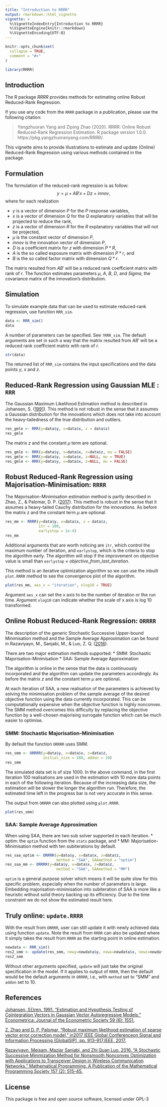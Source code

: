 ---
title: "Introduction to RRRR"
output: rmarkdown::html_vignette
vignette: >
  %\VignetteIndexEntry{Introduction to RRRR}
  %\VignetteEngine{knitr::rmarkdown}
  %\VignetteEncoding{UTF-8}
---

```{r, include = FALSE}
knitr::opts_chunk$set(
  collapse = TRUE,
  comment = "#>"
)
```

```{r setup}
library(RRRR)
```

## Introduction

The R package *RRRR* provides methods for estimating online Robust Reduced-Rank Regression.

If you use any code from the `RRRR` package in a publication, please use the following citation: 

>  Yangzhuoran Yang and Ziping Zhao (2020). RRRR: Online Robust   Reduced-Rank Regression Estimation. R package version 1.0.0. https://pkg.yangzhuoranyang.com/RRRR/.

This vignette aims to provide illustrations to estimate and update (Online) Reduced-Rank Regression using various methods contained in the package.

## Formulation

The formulation of the reduced-rank regression is as follow:
$$y = \mu +AB'  x + D z+innov,$$
where for each realization 

* $y$ is a vector of dimension $P$ for the $P$ response variables,
* $x$ is a vector of dimension $Q$ for the $Q$ explanatory variables that will be projected to reduce the rank,
* $z$ is a vector of dimension $R$ for the $R$ explanatory variables that will not be projected,
* $\mu$ is the constant vector of dimension $P$,
* $innov$ is the innovation vector of dimension $P$,
* $D$ is a coefficient matrix for $z$ with dimension $P*R$,
* $A$ is the so called exposure matrix with dimension $P*r$, and
* $B$ is the so called factor matrix with dimension $Q*r$.

The matrix resulted from $AB'$ will be a reduced rank coefficient matrix with rank of $r$.
The function estimates parameters $\mu$, $A$, $B$, $D$, and $Sigma$, the covariance matrix of
the innovation's distribution.

## Simulation

To simulate example data that can be used to estimate reduced-rank regression, use function `RRR_sim`.

```{r}
data <- RRR_sim()
data
```

A number of parameters can be specified. See `?RRR_sim`. The default arguments are set in such a way that the matrix resulted from $AB'$ will be a reduced rank coefficient matrix with rank of $r$. 

```{r}
str(data)
```

The returned list of `RRR_sim` contains the input specifications and the data points $y$, $x$ and $z$.

## Reduced-Rank Regression using Gaussian MLE : `RRR`

The Gaussian Maximum Likelihood Estimation method is described in Johansen, S. ([1991](#ref)). This method is not robust in the sense that it assumes a Gaussian distribution for the innovations which does not take into account the heavy-tailedness of the true distribution and outliers. 

```{r}
res_gmle <- RRR(y=data$y, x=data$x, z = data$z)
res_gmle
```

The matrix $z$ and the constant $\mu$ term are optional.

```{r}
res_gmle <- RRR(y=data$y, x=data$x, z=data$z, mu = FALSE)
res_gmle <- RRR(y=data$y, x=data$x, z=NULL, mu = TRUE)
res_gmle <- RRR(y=data$y, x=data$x, z=NULL, mu = FALSE)
```





## Robust Reduced-Rank Regression using Majorisation-Minimisation: `RRRR`

The Majorisation-Minimisation estimation method is partly described in Zhao, Z., & Palomar, D. P. ([2017](#ref)). This method is robust in the sense that it assumes a heavy-tailed Cauchy distribution for the innovations. 
As before the matrix $z$ and the constant term $\mu$ are optional.

```{r}
res_mm <- RRRR(y=data$y, x=data$x, z = data$z, 
               itr = 100, 
               earlystop = 1e-4)
res_mm
```

Additional arguments that are worth noticing are `itr`, which control the maximum number of iteration, and `earlystop`, which is the criteria to stop the algorithm early. The algorithm will stop if the improvement on objective value is small than 
`earlystop` $\times\ objective\_from\_last\_iteration$. 

This method is an iterative optimization algorithm so we can use the inbuilt `plot.RRRR` method to see the convergence plot of the algorithm.

```{r}
plot(res_mm, aes_x = "iteration", xlog10 = TRUE)
```

Argument `aes_x` can set the x axis to be the number of iteration or the run time. Argument `xlog10` can indicate whether the scale of x axis is log 10 transformed.




## Online Robust Reduced-Rank Regression: `ORRRR`

The description of the generic Stochastic Successive Upper-bound Minimisation method and the Sample Average Approximation can be found in Razaviyayn, M., Sanjabi, M., & Luo, Z. Q. ([2016](#ref)).

There are two major estimation methods supported:
* SMM: Stochastic Majorisation-Minimisation
* SAA: Sample Average Approximation

The algorithm is online in the sense that the data is continuously incorporated and the algorithm can update the parameters accordingly. As before the matrix $z$ and the constant term $\mu$ are optional.

At each iteration of SAA, a new realisation of the parameters is achieved by solving the minimisation problem of the sample average of the desired objective function using the data currently incorporated. This can be computationally expensive when the objective function is highly nonconvex. The SMM method overcomes this difficulty by replacing the objective function by a well-chosen majorising surrogate function which can be much easier to optimise.

### SMM: Stochastic Majorisation-Minimisation

By default the function `ORRRR` uses SMM.

```{r}
res_smm <- ORRRR(y=data$y, x=data$x, z=data$z, 
                 initial_size = 100, addon = 10)
res_smm
```
The simulated data set is of size 1000. In the above command, in the first iteration 100 realisations are used in the estimation with 10 more data points in each of the following iteration. 
Because of the increasing data size, the estimation will be slower the longer the algorithm run. Therefore, the estimated time left in the progress bar is not very accurate in this sense.

The output from `ORRRR` can also plotted using `plot.RRRR`.

```{r}
plot(res_smm)
```


### SAA: Sample Average Approximation

When using SAA, there are two sub solver supported in each iteration.
* optim: the `optim` function from the `stats` package, and
* MM: Majorisation-Minimisation method with ten subiterations by default.

```{r, eval = FALSE}
res_saa_optim <- ORRRR(y=data$y, x=data$x, z=data$z,
                       method = "SAA", SAAmethod = "optim")
res_saa_mm <- ORRRR(y=data$y, x=data$x, z=data$z,
                       method = "SAA", SAAmethod = "MM")
```

`optim` is a general purpose solver which means it will be quite slow for this specific problem, especially when the number of parameters is large.
Embedding majorisation-minimisation into subiteration of SAA is more like a heuristic without solid theory backing up its efficiency.
Due to the time constraint we do not show the estimated result here.




## Truly online: `update.RRRR`

With the result from `ORRRR`, user can still update it with newly achieved data using function `update`. Note the result from `RRRR` can also be updated where it simply takes the result from `RRRR` as the starting point in online estimation.

```{r}
newdata <- RRR_sim()
res2_smm <- update(res_smm, newy=newdata$y, newx=newdata$x, newz=newdata$z)
res2_smm
```

Without other arguments specified, `update` will just take the original specification in the model. If it applies to output of `RRRR`, then the default would be the default arguments in `ORRRR`, i.e., with `method` set to "SMM" and `addon` set to 10.



## References {#ref}

[Johansen, S{\o}ren. 1991. “Estimation and Hypothesis Testing of Cointegration Vectors in Gaussian Vector Autoregressive Models.” Econometrica: Journal of the Econometric Society 59 (6): 1551.](https://www.jstor.org/stable/2938278?origin=crossref)

[Z. Zhao and D. P. Palomar, "Robust maximum likelihood estimation of sparse vector error correction model," in2017 IEEE Global Conferenceon Signal and Information Processing (GlobalSIP), pp. 913–917,IEEE, 2017.](https://ieeexplore.ieee.org/abstract/document/8309093/)

[Razaviyayn, Meisam, Maziar Sanjabi, and Zhi Quan Luo. 2016. “A Stochastic Successive Minimization Method for Nonsmooth Nonconvex Optimization with Applications to Transceiver Design in Wireless Communication Networks.” Mathematical Programming. A Publication of the Mathematical Programming Society 157 (2): 515–45.](http://link.springer.com/10.1007/s10107-016-1021-7)

## License

This package is free and open source software, licensed under GPL-3
